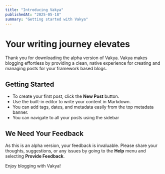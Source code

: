 ```yaml
---
title: "Introducing Vakya"
publishedAt: "2025-05-18"
summary: "Getting started with Vakya"
---
```


# Your writing journey elevates

Thank you for downloading the alpha version of Vakya. Vakya makes blogging effortless by providing a clean, native experience for creating and managing posts for your framework based blogs.

## Getting Started
- To create your first post, click the **New Post** button.
- Use the built-in editor to write your content in Markdown.
- You can add tags, dates, and metadata easily from the top metadata banner.
- You can navigate to all your posts using the sidebar

## We Need Your Feedback
As this is an alpha version, your feedback is invaluable. Please share your thoughts, suggestions, or any issues by going to the **Help** menu and selecting **Provide Feedback**.

Enjoy blogging with Vakya!